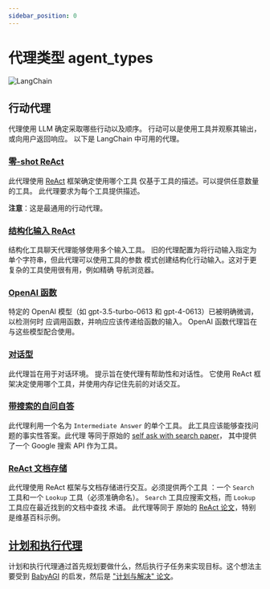```yaml
---
sidebar_position: 0
---
```


# 代理类型 agent_types

![LangChain](https://pica.zhimg.com/50/v2-56e8bbb52aa271012541c1fe1ceb11a2_r.gif 'LangChain中文网')


## 行动代理

代理使用 LLM 确定采取哪些行动以及顺序。
行动可以是使用工具并观察其输出，或向用户返回响应。
以下是 LangChain 中可用的代理。

### [零-shot ReAct](/docs/modules/agents/agent_types/react.html)

此代理使用 [ReAct](https://arxiv.org/pdf/2205.00445.pdf) 框架确定使用哪个工具
仅基于工具的描述。可以提供任意数量的工具。
此代理要求为每个工具提供描述。

**注意**：这是最通用的行动代理。

### [结构化输入 ReAct](/docs/modules/agents/agent_types/structured_chat.html)

结构化工具聊天代理能够使用多个输入工具。
旧的代理配置为将行动输入指定为单个字符串，但此代理可以使用工具的参数
模式创建结构化行动输入。这对于更复杂的工具使用很有用，例如精确
导航浏览器。

### [OpenAI 函数](/docs/modules/agents/agent_types/openai_functions_agent.html)

特定的 OpenAI 模型（如 gpt-3.5-turbo-0613 和 gpt-4-0613）已被明确微调，以检测何时
应调用函数，并响应应该传递给函数的输入。
OpenAI 函数代理旨在与这些模型配合使用。

### [对话型](/docs/modules/agents/agent_types/chat_conversation_agent.html)

此代理旨在用于对话环境。
提示旨在使代理有帮助性和对话性。
它使用 ReAct 框架决定使用哪个工具，并使用内存记住先前的对话交互。

### [带搜索的自问自答](/docs/modules/agents/agent_types/self_ask_with_search.html)

此代理利用一个名为 `Intermediate Answer` 的单个工具。
此工具应该能够查找问题的事实性答案。此代理
等同于原始的 [self ask with search paper](https://ofir.io/self-ask.pdf)，
其中提供了一个 Google 搜索 API 作为工具。

### [ReAct 文档存储](/docs/modules/agents/agent_types/react_docstore.html)

此代理使用 ReAct 框架与文档存储进行交互。必须提供两个工具
：一个 `Search` 工具和一个 `Lookup` 工具（必须准确命名）。
`Search` 工具应搜索文档，而 `Lookup` 工具应在最近找到的文档中查找
术语。
此代理等同于
原始的 [ReAct 论文](https://arxiv.org/pdf/2210.03629.pdf)，特别是维基百科示例。

## [计划和执行代理](/docs/modules/agents/agent_types/plan_and_execute.html)
计划和执行代理通过首先规划要做什么，然后执行子任务来实现目标。这个想法主要受到 [BabyAGI](https://github.com/yoheinakajima/babyagi) 的启发，然后是 ["计划与解决" 论文](https://arxiv.org/abs/2305.04091)。
